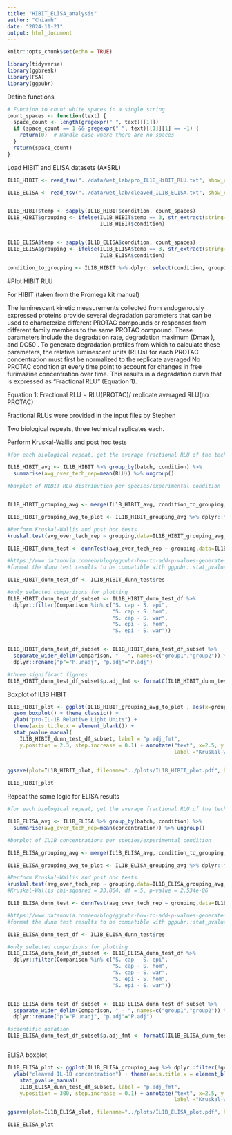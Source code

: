 ---
title: "HIBIT_ELISA_analysis"
author: "Chiamh"
date: "2024-11-21"
output: html_document
---

```{r setup, include=FALSE}
knitr::opts_chunk$set(echo = TRUE)
```


```{r}
library(tidyverse)
library(ggbreak)
library(FSA)
library(ggpubr)
```
Define functions

```{r}

# Function to count white spaces in a single string
count_spaces <- function(text) {
  space_count <- length(gregexpr(" ", text)[[1]])
  if (space_count == 1 && gregexpr(" ", text)[[1]][1] == -1) {
    return(0)  # Handle case where there are no spaces
  }
  return(space_count)
}


```


Load HIBIT and ELISA datasets (A*SRL)

```{r}

IL1B_HIBIT <- read_tsv("../data/wet_lab/pro_IL1B_HiBIT_RLU.txt", show_col_types = FALSE)

IL1B_ELISA <- read_tsv("../data/wet_lab/cleaved_IL1B_ELISA.txt", show_col_types = FALSE)


IL1B_HIBIT$temp <- sapply(IL1B_HIBIT$condition, count_spaces)
IL1B_HIBIT$grouping <- ifelse(IL1B_HIBIT$temp == 3, str_extract(string=IL1B_HIBIT$condition,pattern="S. [A-Za-z]*"),
                              IL1B_HIBIT$condition)


IL1B_ELISA$temp <- sapply(IL1B_ELISA$condition, count_spaces)
IL1B_ELISA$grouping <- ifelse(IL1B_ELISA$temp == 3, str_extract(string=IL1B_ELISA$condition,pattern="S. [A-Za-z]*"),
                              IL1B_ELISA$condition)

condition_to_grouping <- IL1B_HIBIT %>% dplyr::select(condition, grouping) %>% unique(.)

```

#Plot HIBIT RLU

For HIBIT (taken from the Promega kit manual)

The luminescent kinetic measurements collected from endogenously expressed proteins provide several degradation parameters that can be used to characterize different PROTAC compounds or responses from different family members to the same PROTAC compound. These parameters include the degradation rate, degradation maximum (Dmax ), and DC50 . To generate degradation profiles from which to calculate these parameters, the relative luminescent units (RLUs) for each PROTAC concentration must first be normalized to the replicate averaged No PROTAC condition at every time point to account for changes in free furimazine concentration over time. This results in a degradation curve that is expressed as “Fractional RLU” (Equation 1). 

Equation 1: Fractional RLU =  RLU(PROTAC)/ replicate averaged RLU(no PROTAC)

Fractional RLUs were provided in the input files by Stephen

Two biological repeats, three technical replicates each.

Perform Kruskal-Wallis and post hoc tests

```{r}
#for each biological repeat, get the average fractional RLU of the technical replicates. 

IL1B_HIBIT_avg <- IL1B_HIBIT %>% group_by(batch, condition) %>% 
  summarise(avg_over_tech_rep=mean(RLU)) %>% ungroup()

#barplot of HIBIT RLU distribution per species/experimental condition


IL1B_HIBIT_grouping_avg <- merge(IL1B_HIBIT_avg, condition_to_grouping, by = "condition") 

IL1B_HIBIT_grouping_avg_to_plot <- IL1B_HIBIT_grouping_avg %>% dplyr::filter(!grouping %in% c("untreated","1uM ANS"))

#Perform Kruskal-Wallis and post hoc tests
kruskal.test(avg_over_tech_rep ~ grouping,data=IL1B_HIBIT_grouping_avg_to_plot)

IL1B_HIBIT_dunn_test <- dunnTest(avg_over_tech_rep ~ grouping,data=IL1B_HIBIT_grouping_avg_to_plot, method="bh")

#https://www.datanovia.com/en/blog/ggpubr-how-to-add-p-values-generated-elsewhere-to-a-ggplot/
#format the dunn test results to be compatible with ggpubr::stat_pvalue_manual()

IL1B_HIBIT_dunn_test_df <- IL1B_HIBIT_dunn_test$res

#only selected comparisons for plotting
IL1B_HIBIT_dunn_test_df_subset <- IL1B_HIBIT_dunn_test_df %>%
  dplyr::filter(Comparison %in% c("S. cap - S. epi",
                                  "S. cap - S. hom",
                                  "S. cap - S. war",
                                  "S. epi - S. hom",
                                  "S. epi - S. war"))


IL1B_HIBIT_dunn_test_df_subset <- IL1B_HIBIT_dunn_test_df_subset %>% 
  separate_wider_delim(Comparison, " - ", names=c("group1","group2")) %>% 
  dplyr::rename("p"="P.unadj", "p.adj"="P.adj")

#three significant figures
IL1B_HIBIT_dunn_test_df_subset$p.adj_fmt <- formatC(IL1B_HIBIT_dunn_test_df_subset$p.adj, format = "e", digits = 2)

```
Boxplot of IL1B HIBIT

```{r}
IL1B_HIBIT_plot <- ggplot(IL1B_HIBIT_grouping_avg_to_plot , aes(x=grouping, y=avg_over_tech_rep)) + 
  geom_boxplot() + theme_classic() + 
  ylab("pro-IL-1B Relative Light Units") + 
  theme(axis.title.x = element_blank()) + 
  stat_pvalue_manual(
    IL1B_HIBIT_dunn_test_df_subset, label = "p.adj_fmt",
    y.position = 2.3, step.increase = 0.1) + annotate("text", x=2.5, y = 4, 
                                                      label ="Kruskal-Wallis chi-squared = 19.854, df = 5, p-value = 0.001331")
      

ggsave(plot=IL1B_HIBIT_plot, filename="../plots/IL1B_HIBIT_plot.pdf", height =7, width = 5)

IL1B_HIBIT_plot

```
Repeat the same logic for ELISA results

```{r}

#for each biological repeat, get the average fractional RLU of the technical replicates. 

IL1B_ELISA_avg <- IL1B_ELISA %>% group_by(batch, condition) %>% 
  summarise(avg_over_tech_rep=mean(concentration)) %>% ungroup()

#barplot of IL1B concentrations per species/experimental condition

IL1B_ELISA_grouping_avg <- merge(IL1B_ELISA_avg, condition_to_grouping, by = "condition")

IL1B_ELISA_grouping_avg_to_plot <- IL1B_ELISA_grouping_avg %>% dplyr::filter(!grouping %in% c("untreated","1uM ANS"))

#Perform Kruskal-Wallis and post hoc tests
kruskal.test(avg_over_tech_rep ~ grouping,data=IL1B_ELISA_grouping_avg_to_plot)
#Kruskal-Wallis chi-squared = 33.864, df = 5, p-value = 2.534e-06

IL1B_ELISA_dunn_test <- dunnTest(avg_over_tech_rep ~ grouping,data=IL1B_ELISA_grouping_avg_to_plot, method="bh")

#https://www.datanovia.com/en/blog/ggpubr-how-to-add-p-values-generated-elsewhere-to-a-ggplot/
#format the dunn test results to be compatible with ggpubr::stat_pvalue_manual()

IL1B_ELISA_dunn_test_df <- IL1B_ELISA_dunn_test$res

#only selected comparisons for plotting
IL1B_ELISA_dunn_test_df_subset <- IL1B_ELISA_dunn_test_df %>%
  dplyr::filter(Comparison %in% c("S. cap - S. epi",
                                  "S. cap - S. hom",
                                  "S. cap - S. war",
                                  "S. epi - S. hom",
                                  "S. epi - S. war"))


IL1B_ELISA_dunn_test_df_subset <- IL1B_ELISA_dunn_test_df_subset %>% 
  separate_wider_delim(Comparison, " - ", names=c("group1","group2")) %>% 
  dplyr::rename("p"="P.unadj", "p.adj"="P.adj")

#scientific notation
IL1B_ELISA_dunn_test_df_subset$p.adj_fmt <- formatC(IL1B_ELISA_dunn_test_df_subset$p.adj, format = "e", digits = 2)



```
ELISA boxplot


```{r}
IL1B_ELISA_plot <- ggplot(IL1B_ELISA_grouping_avg %>% dplyr::filter(!grouping %in% c("untreated","1uM ANS")), aes(x=grouping, y=avg_over_tech_rep)) + geom_boxplot() + theme_classic() +
  ylab("cleaved IL-1B concentration") + theme(axis.title.x = element_blank()) +
    stat_pvalue_manual(
    IL1B_ELISA_dunn_test_df_subset, label = "p.adj_fmt",
    y.position = 300, step.increase = 0.1) + annotate("text", x=2.5, y = 525, 
                                                      label ="Kruskal-Wallis chi-squared = 33.864, df = 5, p-value = 2.534e-06")

ggsave(plot=IL1B_ELISA_plot, filename="../plots/IL1B_ELISA_plot.pdf", height =7, width = 5)

IL1B_ELISA_plot
```
